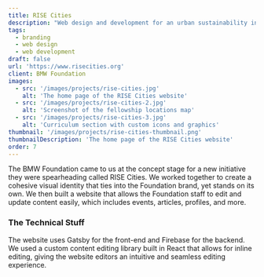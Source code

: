```yaml
---
title: RISE Cities
description: "Web design and development for an urban sustainability initiative from the BMW Foundation"
tags: 
  - branding
  - web design
  - web development
draft: false
url: 'https://www.risecities.org'
client: BMW Foundation
images: 
  - src: '/images/projects/rise-cities.jpg'
    alt: 'The home page of the RISE Cities website'
  - src: '/images/projects/rise-cities-2.jpg'
    alt: 'Screenshot of the fellowship locations map'
  - src: '/images/projects/rise-cities-3.jpg'
    alt: 'Curriculum section with custom icons and graphics'
thumbnail: '/images/projects/rise-cities-thumbnail.png'
thumbnailDescription: 'The home page of the RISE Cities website'
order: 7
---
```


The BMW Foundation came to us at the concept stage for a new initiative they were spearheading called RISE Cities. We worked together to create a cohesive visual identity that ties into the Foundation brand, yet stands on its own. We then built a website that allows the Foundation staff to edit and update content easily, which includes events, articles, profiles, and more.

### The Technical Stuff

The website uses Gatsby for the front-end and Firebase for the backend. We used a custom content editing library built in React that allows for inline editing, giving the website editors an intuitive and seamless editing experience. 